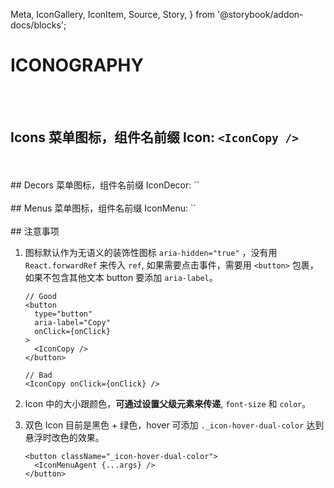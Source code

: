   Meta,
  IconGallery,
  IconItem,
  Source,
  Story,
} from '@storybook/addon-docs/blocks';




<Meta title="Iconography" />

# ICONOGRAPHY

<br />
<br />

## Icons 菜单图标，组件名前缀 Icon: `<IconCopy />`

<IconGallery>
  <IconItem name="Copy">
    <IconCopy />
  </IconItem>
  <IconItem name="Like">
    <IconLike />
  </IconItem>
  <IconItem name="Dislike">
    <IconDislike />
  </IconItem>
</IconGallery>

<br />
<br />
## Decors 菜单图标，组件名前缀 IconDecor: `<IconDecorHot />`

<IconGallery>
  <IconItem name="Make">
    <IconDecorMake />
  </IconItem>
  <IconItem name="Hot">
    <IconDecorHot />
  </IconItem>

</IconGallery>

<br />
<br />
## Menus 菜单图标，组件名前缀 IconMenu: `<IconMenuAgent />`

<IconGallery>
  <IconItem name="Agent">
    <IconMenuAgent className="_icon-hover-dual-color" />
  </IconItem>
  <IconItem name="Credential">
    <IconMenuCredential className="_icon-hover-dual-color" />
  </IconItem>
  <IconItem name="Dashboard">
    <IconMenuDashboard className="_icon-hover-dual-color" />
  </IconItem>
  <IconItem name="Home">
    <IconMenuHome className="_icon-hover-dual-color" />
  </IconItem>
  <IconItem name="Integration">
    <IconMenuIntegration className="_icon-hover-dual-color" />
  </IconItem>
  <IconItem name="Log">
    <IconMenuLog className="_icon-hover-dual-color" />
  </IconItem>
  <IconItem name="Plan">
    <IconMenuPlan className="_icon-hover-dual-color" />
  </IconItem>
  <IconItem name="Template">
    <IconMenuTemplate className="_icon-hover-dual-color" />
  </IconItem>
  <IconItem name="Workflow">
    <IconMenuWorkflow className="_icon-hover-dual-color" />
  </IconItem>
</IconGallery>

<br />
<br />
## 注意事项

1. 图标默认作为无语义的装饰性图标 `aria-hidden="true"` ，没有用 `React.forwardRef` 来传入 `ref`, 如果需要点击事件，需要用 `<button>` 包裹，如果不包含其他文本 button 要添加 `aria-label`。

   ```tsx
   // Good
   <button
     type="button"
     aria-label="Copy"
     onClick={onClick}
   >
     <IconCopy />
   </button>

   // Bad
   <IconCopy onClick={onClick} />
   ```

2. Icon 中的大小跟颜色，**可通过设置父级元素来传递**, `font-size` 和 `color`。
3. 双色 Icon 目前是黑色 + 绿色，hover 可添加 `._icon-hover-dual-color` 达到悬浮时改色的效果。

   ```tsx
   <button className="_icon-hover-dual-color">
     <IconMenuAgent {...args} />
   </button>
   ```

```

```
